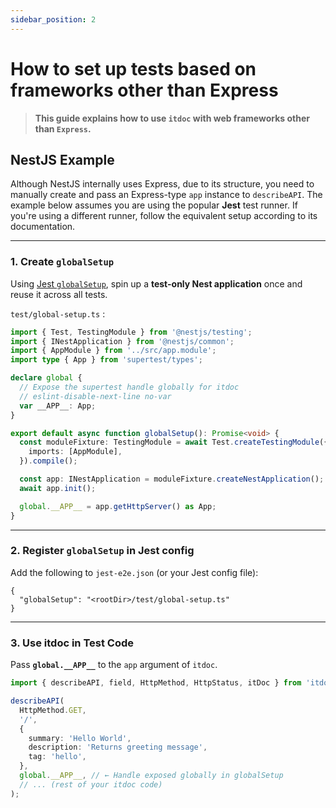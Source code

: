 ```yaml
---
sidebar_position: 2
---
```


# How to set up tests based on frameworks other than Express

> **This guide explains how to use `itdoc` with web frameworks other than `Express`.**

## NestJS Example

Although NestJS internally uses Express, due to its structure, you need to manually create and pass an Express-type `app` instance to `describeAPI`.
The example below assumes you are using the popular **Jest** test runner. If you're using a different runner, follow the equivalent setup according to its documentation.

---

### 1. Create `globalSetup`

Using [Jest `globalSetup`](https://jestjs.io/docs/configuration#globalsetup-string), spin up a **test-only Nest application** once and reuse it across all tests.

`test/global-setup.ts` :

```ts
import { Test, TestingModule } from '@nestjs/testing';
import { INestApplication } from '@nestjs/common';
import { AppModule } from '../src/app.module';
import type { App } from 'supertest/types';

declare global {
  // Expose the supertest handle globally for itdoc
  // eslint-disable-next-line no-var
  var __APP__: App;
}

export default async function globalSetup(): Promise<void> {
  const moduleFixture: TestingModule = await Test.createTestingModule({
    imports: [AppModule],
  }).compile();

  const app: INestApplication = moduleFixture.createNestApplication();
  await app.init();

  global.__APP__ = app.getHttpServer() as App;
}
```

---

### 2. Register `globalSetup` in Jest config

Add the following to `jest-e2e.json` (or your Jest config file):

```jsonc
{
  "globalSetup": "<rootDir>/test/global-setup.ts"
}
```

---

### 3. Use itdoc in Test Code

Pass **`global.__APP__`** to the `app` argument of `itdoc`.

```ts
import { describeAPI, field, HttpMethod, HttpStatus, itDoc } from 'itdoc';

describeAPI(
  HttpMethod.GET,
  '/',
  {
    summary: 'Hello World',
    description: 'Returns greeting message',
    tag: 'hello',
  },
  global.__APP__, // ← Handle exposed globally in globalSetup
  // ... (rest of your itdoc code)
);
```
